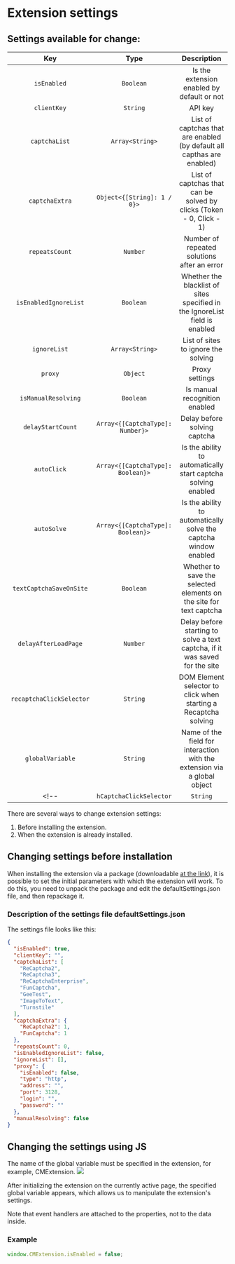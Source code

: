 ﻿---
sidebar_position: 5
---



<ArticleHead slug="extension/ext-settings" />

# Extension settings

## Settings available for change:

|**Key**|**Type**|**Description**|
| :-: | :-: | :-: |
|`isEnabled`|`Boolean`|Is the extension enabled by default or not|
|`clientKey`|`String`|API key|
|`captchaList`|`Array<String>`|List of captchas that are enabled (by default all capthas are enabled)|
|`captchaExtra`|`Object<{[String]: 1 / 0}>`|List of captchas that can be solved by clicks (Token - 0, Click - 1)|
|`repeatsCount`|`Number`|Number of repeated solutions after an error|
|`isEnabledIgnoreList`|`Boolean`|Whether the blacklist of sites specified in the IgnoreList field is enabled|
|`ignoreList`|`Array<String>`|List of sites to ignore the solving|
|`proxy`|`Object`|Proxy settings|
|`isManualResolving`|`Boolean`|Is manual recognition enabled|
|`delayStartCount`|`Array<{[CaptchaType]: Number}>`|Delay before solving captcha|
|`autoClick`|`Array<{[CaptchaType]: Boolean}>`|Is the ability to automatically start captcha solving enabled|
|`autoSolve`|`Array<{[CaptchaType]: Boolean}>`|Is the ability to automatically solve the captcha window enabled|
|`textCaptchaSaveOnSite`|`Boolean`|Whether to save the selected elements on the site for text captcha|
|`delayAfterLoadPage`|`Number`|Delay before starting to solve a text captcha, if it was saved for the site|
|`recaptchaClickSelector`|`String`|DOM Element selector to click when starting a Recaptcha solving|
|`globalVariable`|`String`|Name of the field for interaction with the extension via a global object|
<!-- |`hCaptchaClickSelector`|`String`|DOM Element selector to click when starting a hCaptcha solving| -->

There are several ways to change extension settings:
1. Before installing the extension.
2. When the extension is already installed.

## Changing settings before installation

When installing the extension via a package (downloadable [at the link](https://drive.google.com/file/d/11pVyiPltRW_vEPPnRnQJLNiX0J0GVhBe/view?usp=drive_link)), it is possible to set the initial parameters with which the extension will work. To do this, you need to unpack the package and edit the defaultSettings.json file, and then repackage it.

### Description of the settings file defaultSettings.json

The settings file looks like this:

```json title="defaultSettings.json"
{
  "isEnabled": true,
  "clientKey": "",
  "captchaList": [
    "ReCaptcha2",
    "ReCaptcha3",
    "ReCaptchaEnterprise",
    "FunCaptcha",
    "GeeTest",
    "ImageToText",
    "Turnstile"
  ],
  "captchaExtra": {
    "ReCaptcha2": 1,
    "FunCaptcha": 1
  },
  "repeatsCount": 0,
  "isEnabledIgnoreList": false,
  "ignoreList": [],
  "proxy": {
    "isEnabled": false,
    "type": "http",
    "address": "",
    "port": 3128,
    "login": "",
    "password": ""
  },
  "manualResolving": false
}
```
## Changing the settings using JS

The name of the global variable must be specified in the extension, for example, CMExtension. 
![](./images/ext-settings/GlobalObjectName.png) 

After initializing the extension on the currently active page, the specified global variable appears, which allows us to manipulate the extension's settings.

Note that event handlers are attached to the properties, not to the data inside.

### Example
```js
window.CMExtension.isEnabled = false;
```